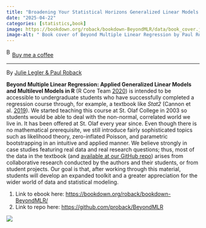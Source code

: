 ```yaml
---
title: "Broadening Your Statistical Horizons Generalized Linear Models and Multilevel Models"
date: "2025-04-22"
categories: [statistics,book]
image: https://bookdown.org/roback/bookdown-BeyondMLR/data/book_cover.jpg
image-alt: " Book cover of Beyond Multiple Linear Regression by Paul Roback and Julie Legler, featuring a maroon background with layered blue and orange ridge plots and the subtitle Applied Generalized Linear Models and Multilevel Models in R."
---
```


<link href="https://fonts.googleapis.com/css?family=Cookie" rel="stylesheet"><a class="bmc-button" target="_blank" href="https://www.buymeacoffee.com/JoscelinRocha">![Buy me a coffee](https://cdn.buymeacoffee.com/buttons/bmc-new-btn-logo.svg){alt="Buy me a coffee" width="15" height="21"}Buy me a coffee</a>

------------------------------------------------------------------------

By [Julie Legler & Paul Roback](https://bookdown.org/roback/bookdown-BeyondMLR/)

**Beyond Multiple Linear Regression: Applied Generalized Linear Models and Multilevel Models in R** (R Core Team [2020](https://bookdown.org/roback/bookdown-BeyondMLR/#ref-RProject)) is intended to be accessible to undergraduate students who have successfully completed a regression course through, for example, a textbook like *Stat2* (Cannon et al. [2019](https://bookdown.org/roback/bookdown-BeyondMLR/#ref-Cannon2019)). We started teaching this course at St. Olaf College in 2003 so students would be able to deal with the non-normal, correlated world we live in. It has been offered at St. Olaf every year since. Even though there is no mathematical prerequisite, we still introduce fairly sophisticated topics such as likelihood theory, zero-inflated Poisson, and parametric bootstrapping in an intuitive and applied manner. We believe strongly in case studies featuring real data and real research questions; thus, most of the data in the textbook (and [available at our GitHub repo](https://github.com/proback/BeyondMLR)) arises from collaborative research conducted by the authors and their students, or from student projects. Our goal is that, after working through this material, students will develop an expanded toolkit and a greater appreciation for the wider world of data and statistical modeling.

1.  Link to ebook here: <https://bookdown.org/roback/bookdown-BeyondMLR/>
2.  Link to repo here: <https://github.com/proback/BeyondMLR>

![](https://bookdown.org/roback/bookdown-BeyondMLR/data/book_cover.jpg){fig-alt="Book cover of Beyond Multiple Linear Regression by Paul Roback and Julie Legler, featuring a maroon background with layered blue and orange ridge plots and the subtitle Applied Generalized Linear Models and Multilevel Models in R."}
